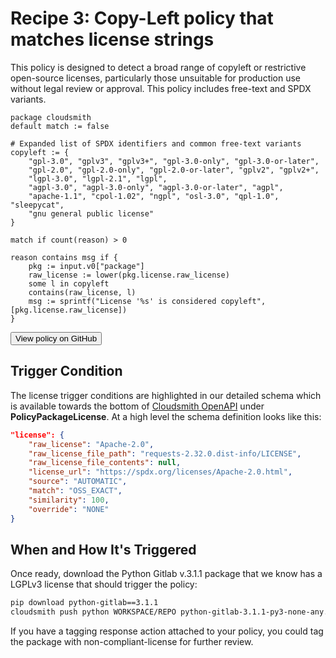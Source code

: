

# Recipe 3: Copy-Left policy that matches license strings 

This policy is designed to detect a broad range of copyleft or restrictive open-source licenses, particularly those unsuitable for production use without legal review or approval. This policy includes free-text and SPDX variants.

```rego
package cloudsmith
default match := false

# Expanded list of SPDX identifiers and common free-text variants
copyleft := {
    "gpl-3.0", "gplv3", "gplv3+", "gpl-3.0-only", "gpl-3.0-or-later",
    "gpl-2.0", "gpl-2.0-only", "gpl-2.0-or-later", "gplv2", "gplv2+",
    "lgpl-3.0", "lgpl-2.1", "lgpl", 
    "agpl-3.0", "agpl-3.0-only", "agpl-3.0-or-later", "agpl",
    "apache-1.1", "cpol-1.02", "ngpl", "osl-3.0", "qpl-1.0", "sleepycat",
    "gnu general public license"
}

match if count(reason) > 0

reason contains msg if {
    pkg := input.v0["package"]
    raw_license := lower(pkg.license.raw_license)
    some l in copyleft
    contains(raw_license, l)
    msg := sprintf("License '%s' is considered copyleft", [pkg.license.raw_license])
}
```

<Button href="https://github.com/cloudsmith-io/rego-recipes/blob/main/recipe-1/policy.rego" withArrow>
   <Icon title="View" name="github"/>
   View policy on GitHub
</Button>

## Trigger Condition

The license trigger conditions are highlighted in our detailed schema which is available towards the bottom of [Cloudsmith OpenAPI](https://api.cloudsmith.io/v2/swagger) under **PolicyPackageLicense**. At a high level the schema definition looks like this:

```json
"license": {  
    "raw_license": "Apache-2.0",  
    "raw_license_file_path": "requests-2.32.0.dist-info/LICENSE",  
    "raw_license_file_contents": null,  
    "license_url": "https://spdx.org/licenses/Apache-2.0.html",  
    "source": "AUTOMATIC",  
    "match": "OSS_EXACT",  
    "similarity": 100,  
    "override": "NONE"  
}
```

## When and How It's Triggered

Once ready, download the Python Gitlab v.3.1.1 package that we know has a LGPLv3 license that should trigger the policy:

```bash
pip download python-gitlab==3.1.1  
cloudsmith push python WORKSPACE/REPO python-gitlab-3.1.1-py3-none-any.whl -k "API_KEY"
```

If you have a tagging response action attached to your policy, you could tag the package with non-compliant-license for further review.

<BlockImage src={recipe3} alt=""></BlockImage>

